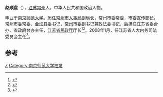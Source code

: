 '''赵顺盘'''（{{bd|1949年|8月||}}），[[江苏|江苏]][[常州|常州]]人，中华人民共和国政治人物。

毕业于[[南京师范大学|南京师范大学]]。历任[[常州市人事局|常州市人事局]]副局长，常州市委常委，市委宣传部长，常州市委常委、[[金坛县|金坛县]]委书记，[[常州|常州]]市委副书记兼政法委书记，后担任江苏省委台办、省政府台办主任，[[江苏省民政厅|江苏省民政厅]]厅长<ref>{{cite news|title=省民政厅厅长赵顺盘来我市调研社区服务工作|url=http://www.zjg.gov.cn/home/InfoDetail/?InfoID=7e4e0a8c-4c32-40a6-86b7-8991952923d5&CategoryNum=002001|accessdate=2015-03-19|newspaper=张家港政府网|deadurl=yes|archiveurl=https://web.archive.org/web/20150402161610/http://www.zjg.gov.cn/home/InfoDetail/?InfoID=7e4e0a8c-4c32-40a6-86b7-8991952923d5&CategoryNum=002001|archivedate=2015-04-02}}</ref><ref>{{cite news|title=江苏省民政厅厅长赵顺盘到泗阳县调研|url=http://www.js.xinhuanet.com/xin_wen_zhong_xin/2007-01/11/content_9019679.htm|accessdate=2015-03-19|newspaper=新华网|deadurl=yes|archiveurl=https://web.archive.org/web/20150402125929/http://www.js.xinhuanet.com/xin_wen_zhong_xin/2007-01/11/content_9019679.htm|archivedate=2015-04-02}}</ref>。2008年1月，任江苏省人大内务司法委员会主任<ref>{{cite news|title=江苏省人大内务司法工作座谈会召开|url=http://www.npc.gov.cn/npc/xinwen/dfrd/jiangsu/2009-04/16/content_1497953.htm|accessdate=2015-03-19|newspaper=全国人大网|archive-url=https://web.archive.org/web/20150402115010/http://www.npc.gov.cn/npc/xinwen/dfrd/jiangsu/2009-04/16/content_1497953.htm|archive-date=2015-04-02|dead-url=yes}}</ref>。

==参考==
{{reflist}}
{{中国政治人物小作品}}
[[Category:常州人|Z]]
[[Category:南京师范大学校友|Category:南京师范大学校友]]